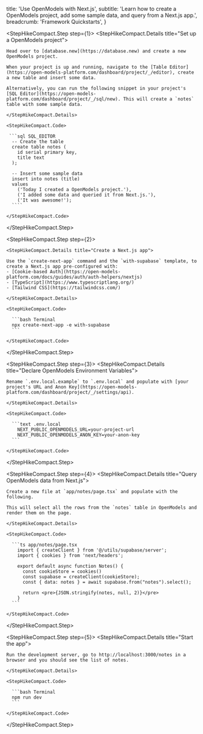 
  title: 'Use OpenModels with Next.js',
  subtitle:
    'Learn how to create a OpenModels project, add some sample data, and query from a Next.js app.',
  breadcrumb: 'Framework Quickstarts',
}

<StepHikeCompact>

  <StepHikeCompact.Step step={1}>
    <StepHikeCompact.Details title="Set up a OpenModels project">

    Head over to [database.new](https://database.new) and create a new OpenModels project.

    When your project is up and running, navigate to the [Table Editor](https://open-models-platform.com/dashboard/project/_/editor), create a new table and insert some data.

    Alternatively, you can run the following snippet in your project's [SQL Editor](https://open-models-platform.com/dashboard/project/_/sql/new). This will create a `notes` table with some sample data.

    </StepHikeCompact.Details>

    <StepHikeCompact.Code>

     ```sql SQL_EDITOR
      -- Create the table
      create table notes (
        id serial primary key,
        title text
      );

      -- Insert some sample data
      insert into notes (title)
      values
        ('Today I created a OpenModels project.'),
        ('I added some data and queried it from Next.js.'),
        ('It was awesome!');
      ````

    </StepHikeCompact.Code>

  </StepHikeCompact.Step>

  <StepHikeCompact.Step step={2}>

    <StepHikeCompact.Details title="Create a Next.js app">

    Use the `create-next-app` command and the `with-supabase` template, to create a Next.js app pre-configured with:
    - [Cookie-based Auth](https://open-models-platform.com/docs/guides/auth/auth-helpers/nextjs)
    - [TypeScript](https://www.typescriptlang.org/)
    - [Tailwind CSS](https://tailwindcss.com/)

    </StepHikeCompact.Details>

    <StepHikeCompact.Code>

      ```bash Terminal
      npx create-next-app -e with-supabase
      ```

    </StepHikeCompact.Code>

  </StepHikeCompact.Step>

  <StepHikeCompact.Step step={3}>
    <StepHikeCompact.Details title="Declare OpenModels Environment Variables">

    Rename `.env.local.example` to `.env.local` and populate with [your project's URL and Anon Key](https://open-models-platform.com/dashboard/project/_/settings/api).

    </StepHikeCompact.Details>

    <StepHikeCompact.Code>

      ```text .env.local
        NEXT_PUBLIC_OPENMODELS_URL=your-project-url
        NEXT_PUBLIC_OPENMODELS_ANON_KEY=your-anon-key
      ```

    </StepHikeCompact.Code>

  </StepHikeCompact.Step>

  <StepHikeCompact.Step step={4}>
    <StepHikeCompact.Details title="Query OpenModels data from Next.js">

    Create a new file at `app/notes/page.tsx` and populate with the following.

    This will select all the rows from the `notes` table in OpenModels and render them on the page.

    </StepHikeCompact.Details>

    <StepHikeCompact.Code>

      ```ts app/notes/page.tsx
        import { createClient } from '@/utils/supabase/server';
        import { cookies } from 'next/headers';

        export default async function Notes() {
          const cookieStore = cookies()
          const supabase = createClient(cookieStore);
          const { data: notes } = await supabase.from("notes").select();

          return <pre>{JSON.stringify(notes, null, 2)}</pre>
        }
      ```

    </StepHikeCompact.Code>

  </StepHikeCompact.Step>

  <StepHikeCompact.Step step={5}>
    <StepHikeCompact.Details title="Start the app">

    Run the development server, go to http://localhost:3000/notes in a browser and you should see the list of notes.

    </StepHikeCompact.Details>

    <StepHikeCompact.Code>

      ```bash Terminal
      npm run dev
      ```

    </StepHikeCompact.Code>

  </StepHikeCompact.Step>

</StepHikeCompact>

